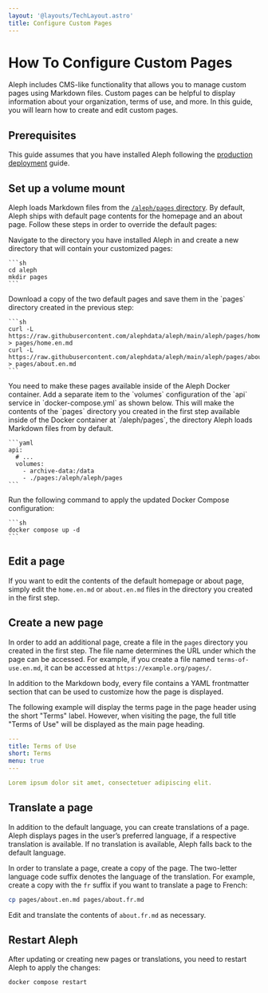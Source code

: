 ```yaml
---
layout: '@layouts/TechLayout.astro'
title: Configure Custom Pages
---
```


# How To Configure Custom Pages

<p class="lead">Aleph includes CMS-like functionality that allows you to manage custom pages using Markdown files. Custom pages can be helpful to display information about your organization, terms of use, and more. In this guide, you will learn how to create and edit custom pages.</p>

## Prerequisites

This guide assumes that you have installed Aleph following the [production deployment](/devs-admins/getting-started/production-deployment) guide.

## Set up a volume mount

Aleph loads Markdown files from the [`/aleph/pages` directory](https://github.com/alephdata/aleph/tree/main/aleph/pages). By default, Aleph ships with default page contents for the homepage and an about page. Follow these steps in order to override the default pages:

<Steps>
  <Step>
    Navigate to the directory you have installed Aleph in and create a new directory that will contain your customized pages:

    ```sh
    cd aleph
    mkdir pages
    ```
  </Step>

  <Step>
    Download a copy of the two default pages and save them in the `pages` directory created in the previous step:

    ```sh
    curl -L https://raw.githubusercontent.com/alephdata/aleph/main/aleph/pages/home.en.md > pages/home.en.md
    curl -L https://raw.githubusercontent.com/alephdata/aleph/main/aleph/pages/about.en.md > pages/about.en.md
    ```
  </Step>

  <Step>
    You need to make these pages available inside of the Aleph Docker container. Add a separate item to the `volumes` configuration of the `api` service in `docker-compose.yml` as shown below. This will make the contents of the `pages` directory you created in the first step available inside of the Docker container at `/aleph/pages`, the directory Aleph loads Markdown files from by default.

    ```yaml
    api:
      # ...
      volumes:
        - archive-data:/data
        - ./pages:/aleph/aleph/pages
    ```
  </Step>

  <Step>
    Run the following command to apply the updated Docker Compose configuration:

    ```sh
    docker compose up -d
    ```
  </Step>
</Steps>

## Edit a page

If you want to edit the contents of the default homepage or about page, simply edit the `home.en.md` or `about.en.md` files in the directory you created in the first step.

## Create a new page

In order to add an additional page, create a file in the `pages` directory you created in the first step. The file name determines the URL under which the page can be accessed. For example, if you create a file named `terms-of-use.en.md`, it can be accessed at `https://example.org/pages/`.

In addition to the Markdown body, every file contains a YAML frontmatter section that can be used to customize how the page is displayed.

The following example will display the terms page in the page header using the short "Terms" label. However, when visiting the page, the full title "Terms of Use" will be displayed as the main page heading.

```yaml title="terms-of-use.en.md"
---
title: Terms of Use
short: Terms
menu: true
---

Lorem ipsum dolor sit amet, consectetuer adipiscing elit.
```

## Translate a page

In addition to the default language, you can create translations of a page. Aleph displays pages in the user’s preferred language, if a respective translation is available. If no translation is available, Aleph falls back to the default language.

In order to translate a page, create a copy of the page. The two-letter language code suffix denotes the language of the translation. For example, create a copy with the `fr` suffix if you want to translate a page to French:

```sh
cp pages/about.en.md pages/about.fr.md
```

Edit and translate the contents of `about.fr.md` as necessary.

## Restart Aleph

After updating or creating new pages or translations, you need to restart Aleph to apply the changes:

```sh
docker compose restart
```
